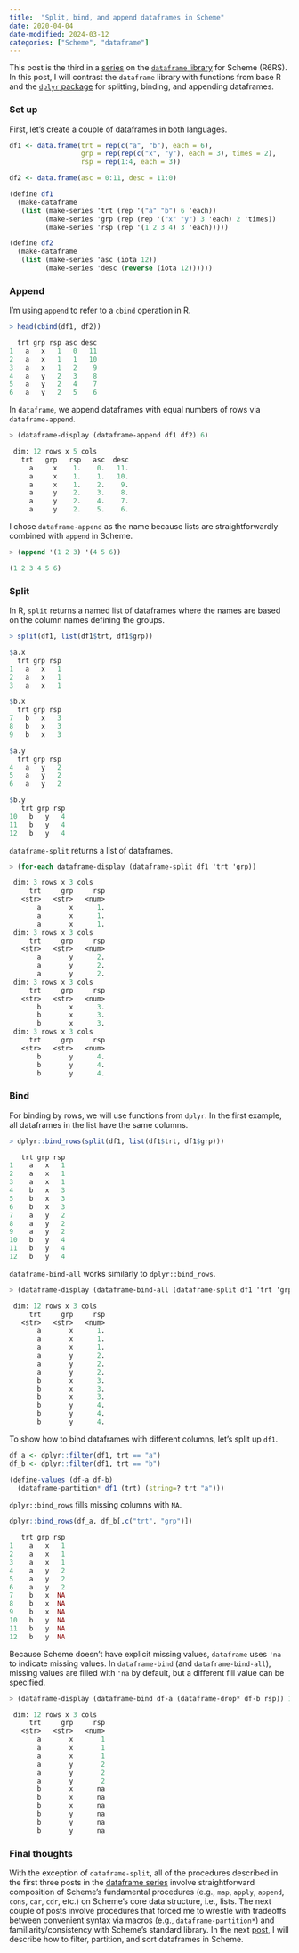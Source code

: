 ```yaml
---
title:  "Split, bind, and append dataframes in Scheme"
date: 2020-04-04
date-modified: 2024-03-12
categories: ["Scheme", "dataframe"]
---
```


This post is the third in a [series](/categories/dataframe/) on the [`dataframe` library](https://github.com/hinkelman/dataframe/) for Scheme (R6RS). In this post, I will contrast the `dataframe` library with functions from base R and the [`dplyr` package](https://dplyr.tidyverse.org) for splitting, binding, and appending dataframes.

### Set up

First, let's create a couple of dataframes in both languages.

``` r
df1 <- data.frame(trt = rep(c("a", "b"), each = 6),
                  grp = rep(rep(c("x", "y"), each = 3), times = 2),
                  rsp = rep(1:4, each = 3))

df2 <- data.frame(asc = 0:11, desc = 11:0)
```

``` scheme
(define df1
  (make-dataframe
   (list (make-series 'trt (rep '("a" "b") 6 'each))
         (make-series 'grp (rep (rep '("x" "y") 3 'each) 2 'times))
         (make-series 'rsp (rep '(1 2 3 4) 3 'each)))))

(define df2
  (make-dataframe
   (list (make-series 'asc (iota 12))
         (make-series 'desc (reverse (iota 12))))))
```

### Append

I'm using `append` to refer to a `cbind` operation in R.

``` r
> head(cbind(df1, df2))

  trt grp rsp asc desc
1   a   x   1   0   11
2   a   x   1   1   10
3   a   x   1   2    9
4   a   y   2   3    8
5   a   y   2   4    7
6   a   y   2   5    6
```

In `dataframe`, we append dataframes with equal numbers of rows via `dataframe-append`.

``` scheme
> (dataframe-display (dataframe-append df1 df2) 6)

 dim: 12 rows x 5 cols
   trt   grp   rsp   asc  desc 
     a     x    1.    0.   11. 
     a     x    1.    1.   10. 
     a     x    1.    2.    9. 
     a     y    2.    3.    8. 
     a     y    2.    4.    7. 
     a     y    2.    5.    6. 
```

I chose `dataframe-append` as the name because lists are straightforwardly combined with `append` in Scheme.

``` scheme
> (append '(1 2 3) '(4 5 6))

(1 2 3 4 5 6)
```

### Split

In R, `split` returns a named list of dataframes where the names are based on the column names defining the groups.

``` r
> split(df1, list(df1$trt, df1$grp))

$a.x
  trt grp rsp
1   a   x   1
2   a   x   1
3   a   x   1

$b.x
  trt grp rsp
7   b   x   3
8   b   x   3
9   b   x   3

$a.y
  trt grp rsp
4   a   y   2
5   a   y   2
6   a   y   2

$b.y
   trt grp rsp
10   b   y   4
11   b   y   4
12   b   y   4
```

`dataframe-split` returns a list of dataframes.

``` scheme
> (for-each dataframe-display (dataframe-split df1 'trt 'grp))

 dim: 3 rows x 3 cols
     trt     grp     rsp 
   <str>   <str>   <num> 
       a       x      1. 
       a       x      1. 
       a       x      1. 
 dim: 3 rows x 3 cols
     trt     grp     rsp 
   <str>   <str>   <num> 
       a       y      2. 
       a       y      2. 
       a       y      2. 
 dim: 3 rows x 3 cols
     trt     grp     rsp 
   <str>   <str>   <num> 
       b       x      3. 
       b       x      3. 
       b       x      3. 
 dim: 3 rows x 3 cols
     trt     grp     rsp 
   <str>   <str>   <num> 
       b       y      4. 
       b       y      4. 
       b       y      4. 
```

### Bind

For binding by rows, we will use functions from `dplyr`. In the first example, all dataframes in the list have the same columns. 

``` r
> dplyr::bind_rows(split(df1, list(df1$trt, df1$grp)))

   trt grp rsp
1    a   x   1
2    a   x   1
3    a   x   1
4    b   x   3
5    b   x   3
6    b   x   3
7    a   y   2
8    a   y   2
9    a   y   2
10   b   y   4
11   b   y   4
12   b   y   4
```

`dataframe-bind-all` works similarly to `dplyr::bind_rows`.

``` scheme
> (dataframe-display (dataframe-bind-all (dataframe-split df1 'trt 'grp)) 12)

 dim: 12 rows x 3 cols
     trt     grp     rsp 
   <str>   <str>   <num> 
       a       x      1. 
       a       x      1. 
       a       x      1. 
       a       y      2. 
       a       y      2. 
       a       y      2. 
       b       x      3. 
       b       x      3. 
       b       x      3. 
       b       y      4. 
       b       y      4. 
       b       y      4. 
```

To show how to bind dataframes with different columns, let's split up `df1`.

``` r
df_a <- dplyr::filter(df1, trt == "a")
df_b <- dplyr::filter(df1, trt == "b")

(define-values (df-a df-b)
  (dataframe-partition* df1 (trt) (string=? trt "a")))
```

`dplyr::bind_rows` fills missing columns with `NA`. 

``` r
dplyr::bind_rows(df_a, df_b[,c("trt", "grp")])

   trt grp rsp
1    a   x   1
2    a   x   1
3    a   x   1
4    a   y   2
5    a   y   2
6    a   y   2
7    b   x  NA
8    b   x  NA
9    b   x  NA
10   b   y  NA
11   b   y  NA
12   b   y  NA
```

Because Scheme doesn't have explicit missing values, `dataframe` uses `'na` to indicate missing values. In `dataframe-bind` (and `dataframe-bind-all`), missing values are filled with `'na` by default, but a different fill value can be specified.

``` scheme
> (dataframe-display (dataframe-bind df-a (dataframe-drop* df-b rsp)) 12)

 dim: 12 rows x 3 cols
     trt     grp     rsp 
   <str>   <str>   <num> 
       a       x       1 
       a       x       1 
       a       x       1 
       a       y       2 
       a       y       2 
       a       y       2 
       b       x      na 
       b       x      na 
       b       x      na 
       b       y      na 
       b       y      na 
       b       y      na 
```

### Final thoughts

With the exception of `dataframe-split`, all of the procedures described in the first three posts in the [dataframe series](/categories/dataframe/) involve straightforward composition of Scheme's fundamental procedures (e.g., `map`, `apply`, `append`, `cons`, `car`, `cdr`, etc.) on Scheme's core data structure, i.e., lists. The next couple of posts involve procedures that forced me to wrestle with tradeoffs between convenient syntax via macros (e.g., `dataframe-partition*`) and familiarity/consistency with Scheme's standard library. In the next [post](/filter-partition-and-sort-dataframes-in-scheme/), I will describe how to filter, partition, and sort dataframes in Scheme. 
